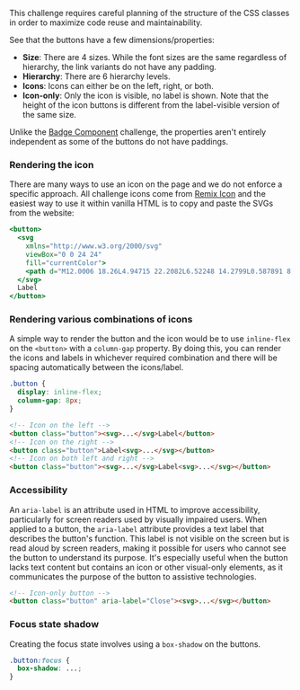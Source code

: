 This challenge requires careful planning of the structure of the CSS classes in order to maximize code reuse and maintainability.

See that the buttons have a few dimensions/properties:

- **Size**: There are 4 sizes. While the font sizes are the same regardless of hierarchy, the link variants do not have any padding.
- **Hierarchy**: There are 6 hierarchy levels.
- **Icons**: Icons can either be on the left, right, or both.
- **Icon-only**: Only the icon is visible, no label is shown. Note that the height of the icon buttons is different from the label-visible version of the same size.

Unlike the [Badge Component](/projects/challenges/badge-component) challenge, the properties aren't entirely independent as some of the buttons do not have paddings.

### Rendering the icon

There are many ways to use an icon on the page and we do not enforce a specific approach. All challenge icons come from [Remix Icon](https://remixicon.com/) and the easiest way to use it within vanilla HTML is to copy and paste the SVGs from the website:

```jsx
<button>
  <svg
    xmlns="http://www.w3.org/2000/svg"
    viewBox="0 0 24 24"
    fill="currentColor">
    <path d="M12.0006 18.26L4.94715 22.2082L6.52248 14.2799L0.587891 8.7918L8.61493 7.84006L12.0006 0.5L15.3862 7.84006L23.4132 8.7918L17.4787 14.2799L19.054 22.2082L12.0006 18.26ZM12.0006 15.968L16.2473 18.3451L15.2988 13.5717L18.8719 10.2674L14.039 9.69434L12.0006 5.27502L9.96214 9.69434L5.12921 10.2674L8.70231 13.5717L7.75383 18.3451L12.0006 15.968Z"></path>
  </svg>
  Label
</button>
```

### Rendering various combinations of icons

A simple way to render the button and the icon would be to use `inline-flex` on the `<button>` with a `column-gap` property. By doing this, you can render the icons and labels in whichever required combination and there will be spacing automatically between the icons/label.

```css
.button {
  display: inline-flex;
  column-gap: 8px;
}
```

```html
<!-- Icon on the left -->
<button class="button"><svg>...</svg>Label</button>
<!-- Icon on the right -->
<button class="button">Label<svg>...</svg></button>
<!-- Icon on both left and right -->
<button class="button"><svg>...</svg>Label<svg>...</svg></button>
```

### Accessibility

An `aria-label` is an attribute used in HTML to improve accessibility, particularly for screen readers used by visually impaired users. When applied to a button, the `aria-label` attribute provides a text label that describes the button's function. This label is not visible on the screen but is read aloud by screen readers, making it possible for users who cannot see the button to understand its purpose. It's especially useful when the button lacks text content but contains an icon or other visual-only elements, as it communicates the purpose of the button to assistive technologies.

```html
<!-- Icon-only button -->
<button class="button" aria-label="Close"><svg>...</svg></button>
```

### Focus state shadow

Creating the focus state involves using a `box-shadow` on the buttons.

```css
.button:focus {
  box-shadow: ...;
}
```
